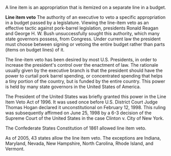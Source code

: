 A line item is an appropriation that is itemized on a separate line in a budget.

'''Line item veto'''
The authority of an executive to veto a specific appropriation in a budget passed by a legislature. Viewing the line-item veto as an effective tactic against pork-barrel legislation, presidents Ronald Reagan and George H. W. Bush unsuccessfully sought this authority, which many state governors possess, from Congress. Under current law the president must choose between signing or vetoing the entire budget rather than parts (items on budget lines) of it.

The line-item veto has been desired by most U.S. Presidents, in order to increase the president's control over the enactment of law. The rationale usually given by the executive branch is that the president should have the power to curtail pork barrel spending, or concentrated spending that helps a tiny portion of the country, but is funded by the entire country. This power is held by many state governors in the United States of America.

The President of the United States was briefly granted this power in the Line Item Veto Act of 1996. It was used once before U.S. District Court Judge Thomas Hogan declared it unconstitutional on February 12, 1998. This ruling was subsequently affirmed on June 25, 1998 by a 6-3 decision of the Supreme Court of the United States in the case Clinton v. City of New York.

The Confederate States Constitution of 1861 allowed line item veto.

As of 2005, 43 states allow the line item veto. The exceptions are Indiana, Maryland, Nevada, New Hampshire, North Carolina, Rhode Island, and Vermont.